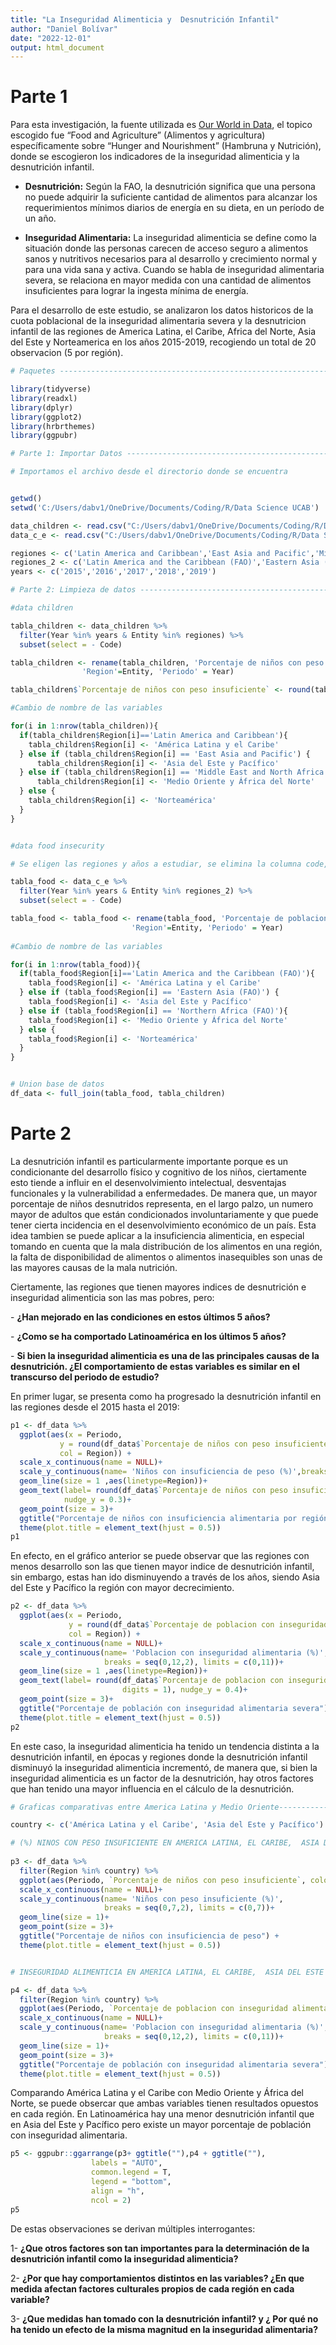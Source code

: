 ---
title: "La Inseguridad Alimenticia y  Desnutrición Infantil"
author: "Daniel Bolívar"
date: "2022-12-01"
output: html_document
---

# **Parte 1**

Para esta investigación, la fuente utilizada es [Our World in Data](https://ourworldindata.org/hunger-and-undernourishment#definitions-of-food-insecurity), el topico escogido fue "Food and Agriculture" (Alimentos y agricultura) específicamente sobre "Hunger and Nourishment" (Hambruna y Nutrición), donde se escogieron los indicadores de la inseguridad alimenticia y la desnutrición infantil.

-   **Desnutrición:** Según la FAO, la desnutrición significa que una persona no puede adquirir la suficiente cantidad de alimentos para alcanzar los requerimientos mínimos diarios de energía en su dieta, en un período de un año.

-   **Inseguridad Alimentaria:** La inseguridad alimenticia se define como la situación donde las personas carecen de acceso seguro a alimentos sanos y nutritivos necesarios para al desarrollo y crecimiento normal y para una vida sana y activa. Cuando se habla de inseguridad alimentaria severa, se relaciona en mayor medida con una cantidad de alimentos insuficientes para lograr la ingesta mínima de energía.

Para el desarrollo de este estudio, se analizaron los datos historicos de la cuota poblacional de la inseguridad alimentaria severa y la desnutricion infantil de las regiones de America Latina, el Caribe, Africa del Norte, Asia del Este y Norteamerica en los años 2015-2019, recogiendo un total de 20 observacion (5 por región).

```{r include=FALSE}
# Paquetes ----------------------------------------------------------------

library(tidyverse)
library(readxl)
library(dplyr)
library(ggplot2)
library(hrbrthemes)
library(ggpubr)

# Parte 1: Importar Datos ----------------------------------------------------------

# Importamos el archivo desde el directorio donde se encuentra


getwd()
setwd('C:/Users/dabv1/OneDrive/Documents/Coding/R/Data Science UCAB')

data_children <- read.csv("C:/Users/dabv1/OneDrive/Documents/Coding/R/Data Science UCAB/Prueba 2/share-of-children-underweight.csv")
data_c_e <- read.csv("C:/Users/dabv1/OneDrive/Documents/Coding/R/Data Science UCAB/Prueba 2/prevalence-of-severe-food-insecurity-by-region.csv")

regiones <- c('Latin America and Caribbean','East Asia and Pacific','Middle East and North Africa','North America')
regiones_2 <- c('Latin America and the Caribbean (FAO)','Eastern Asia (FAO)','Northern Africa (FAO)','Northern America (FAO)' )
years <- c('2015','2016','2017','2018','2019')


```

```{r include=FALSE}
# Parte 2: Limpieza de datos -------------------------------------------------------

#data children

tabla_children <- data_children %>% 
  filter(Year %in% years & Entity %in% regiones) %>% 
  subset(select = - Code)

tabla_children <- rename(tabla_children, 'Porcentaje de niños con peso insuficiente' = Prevalence.of.underweight..weight.for.age....of.children.under.5., 
                'Region'=Entity, 'Periodo' = Year)

tabla_children$`Porcentaje de niños con peso insuficiente` <- round(tabla_children$`Porcentaje de niños con peso insuficiente`, digits = 1)

#Cambio de nombre de las variables

for(i in 1:nrow(tabla_children)){
  if(tabla_children$Region[i]=='Latin America and Caribbean'){
    tabla_children$Region[i] <- 'América Latina y el Caribe'
  } else if (tabla_children$Region[i] == 'East Asia and Pacific') {
      tabla_children$Region[i] <- 'Asia del Este y Pacífico'
  } else if (tabla_children$Region[i] == 'Middle East and North Africa'){
      tabla_children$Region[i] <- 'Medio Oriente y África del Norte'
  } else {
    tabla_children$Region[i] <- 'Norteamérica'
  }
}


#data food insecurity

# Se eligen las regiones y años a estudiar, se elimina la columna code, se renombra una columna a "PP" 

tabla_food <- data_c_e %>% 
  filter(Year %in% years & Entity %in% regiones_2) %>% 
  subset(select = - Code)

tabla_food <- tabla_food <- rename(tabla_food, 'Porcentaje de poblacion con inseguridad alimentaria' =Prevalence.of.severe.food.insecurity.in.the.total.population..percent...annual.value....00210400....Value...006121....percent,
                           'Region'=Entity, 'Periodo' = Year) 
  
#Cambio de nombre de las variables

for(i in 1:nrow(tabla_food)){
  if(tabla_food$Region[i]=='Latin America and the Caribbean (FAO)'){
    tabla_food$Region[i] <- 'América Latina y el Caribe'
  } else if (tabla_food$Region[i] == 'Eastern Asia (FAO)') {
    tabla_food$Region[i] <- 'Asia del Este y Pacífico'
  } else if (tabla_food$Region[i] == 'Northern Africa (FAO)'){
    tabla_food$Region[i] <- 'Medio Oriente y África del Norte'
  } else {
    tabla_food$Region[i] <- 'Norteamérica'
  }
}


# Union base de datos
df_data <- full_join(tabla_food, tabla_children)

```

# **Parte 2**

La desnutrición infantil es particularmente importante porque es un condicionante del desarrollo físico y cognitivo de los niños, ciertamente esto tiende a influir en el desenvolvimiento intelectual, desventajas funcionales y la vulnerabilidad a enfermedades. De manera que, un mayor porcentaje de niños desnutridos representa, en el largo palzo, un numero mayor de adultos que están condicionados involuntariamente y que puede tener cierta incidencia en el desenvolvimiento económico de un país. Esta idea tambien se puede aplicar a la insuficiencia alimenticia, en especial tomando en cuenta que la mala distribución de los alimentos en una región, la falta de disponibilidad de alimentos o alimentos inasequibles son unas de las mayores causas de la mala nutrición.

Ciertamente, las regiones que tienen mayores indices de desnutrición e inseguridad alimenticia son las mas pobres, pero:

\- **¿Han mejorado en las condiciones en estos últimos 5 años?**

\- **¿Como se ha comportado Latinoamérica en los últimos 5 años?**

\- **Si bien la inseguridad alimenticia es una de las principales causas de la desnutrición. ¿El comportamiento de estas variables es similar en el transcurso del periodo de estudio?**

En primer lugar, se presenta como ha progresado la desnutrición infantil en las regiones desde el 2015 hasta el 2019:

```{r echo=FALSE, message=FALSE, warning=FALSE}
p1 <- df_data %>% 
  ggplot(aes(x = Periodo,
           y = round(df_data$`Porcentaje de niños con peso insuficiente`, digits = 1),
           col = Region)) +
  scale_x_continuous(name = NULL)+
  scale_y_continuous(name= 'Niños con insuficiencia de peso (%)',breaks = seq(0,7,2), limits = c(0,7))+
  geom_line(size = 1 ,aes(linetype=Region))+
  geom_text(label= round(df_data$`Porcentaje de niños con peso insuficiente`, digits = 1),
            nudge_y = 0.3)+
  geom_point(size = 3)+
  ggtitle("Porcentaje de niños con insuficiencia alimentaria por región") +
  theme(plot.title = element_text(hjust = 0.5))
p1
```

En efecto, en el gráfico anterior se puede observar que las regiones con menos desarrollo son las que tienen mayor indice de desnutrición infantil, sin embargo, estas han ido disminuyendo a través de los años, siendo Asia del Este y Pacífico la región con mayor decrecimiento.

```{r echo=FALSE, message=FALSE, warning=FALSE}
p2 <- df_data %>% 
  ggplot(aes(x = Periodo,
             y = round(df_data$`Porcentaje de poblacion con inseguridad alimentaria`, digits = 1),
             col = Region)) +
  scale_x_continuous(name = NULL)+
  scale_y_continuous(name= 'Poblacion con inseguridad alimentaria (%)',
                     breaks = seq(0,12,2), limits = c(0,11))+
  geom_line(size = 1 ,aes(linetype=Region))+
  geom_text(label= round(df_data$`Porcentaje de poblacion con inseguridad alimentaria`, 
                         digits = 1), nudge_y = 0.4)+
  geom_point(size = 3)+
  ggtitle("Porcentaje de población con inseguridad alimentaria severa") +
  theme(plot.title = element_text(hjust = 0.5))
p2
```

En este caso, la inseguridad alimenticia ha tenido un tendencia distinta a la desnutrición infantil, en épocas y regiones donde la desnutrición infantil disminuyó la inseguridad alimenticia incrementó, de manera que, si bien la inseguridad alimenticia es un factor de la desnutrición, hay otros factores que han tenido una mayor influencia en el cálculo de la desnutrición.

```{r include=FALSE}
# Graficas comparativas entre America Latina y Medio Oriente---------------

country <- c('América Latina y el Caribe', 'Asia del Este y Pacífico')

# (%) NINOS CON PESO INSUFICIENTE EN AMERICA LATINA, EL CARIBE,  ASIA DEL ESTE Y PACÍFICO
  
p3 <- df_data %>% 
  filter(Region %in% country) %>% 
  ggplot(aes(Periodo, `Porcentaje de niños con peso insuficiente`, color = Region))+
  scale_x_continuous(name = NULL)+
  scale_y_continuous(name= 'Niños con peso insuficiente (%)',
                     breaks = seq(0,7,2), limits = c(0,7))+
  geom_line(size = 1)+
  geom_point(size = 3)+
  ggtitle("Porcentaje de niños con insuficiencia de peso") +
  theme(plot.title = element_text(hjust = 0.5))


# INSEGURIDAD ALIMENTICIA EN AMERICA LATINA, EL CARIBE,  ASIA DEL ESTE Y PACÍFICO

p4 <- df_data %>% 
  filter(Region %in% country) %>% 
  ggplot(aes(Periodo, `Porcentaje de poblacion con inseguridad alimentaria`, color = Region))+
  scale_x_continuous(name = NULL)+
  scale_y_continuous(name= 'Poblacion con inseguridad alimentaria (%)',
                     breaks = seq(0,12,2), limits = c(0,11))+
  geom_line(size = 1)+
  geom_point(size = 3)+
  ggtitle("Porcentaje de población con inseguridad alimentaria severa") +
  theme(plot.title = element_text(hjust = 0.5))
```

Comparando América Latina y el Caribe con Medio Oriente y África del Norte, se puede obsercar que ambas variables tienen resultados opuestos en cada región. En Latinoamérica hay una menor desnutrición infantil que en Asia del Este y Pacífico pero existe un mayor porcentaje de población con inseguridad alimentaria.

```{r echo=FALSE}
p5 <- ggpubr::ggarrange(p3+ ggtitle(""),p4 + ggtitle(""),
                  labels = "AUTO",
                  common.legend = T,
                  legend = "bottom",
                  align = "h",
                  ncol = 2)
p5
```

De estas observaciones se derivan múltiples interrogantes:

1- **¿Que otros factores son tan importantes para la determinación de la desnutrición infantil como la inseguridad alimenticia?**

2- **¿Por que hay comportamientos distintos en las variables? ¿En que medida afectan factores culturales propios de cada región en cada variable?**

3- **¿Que medidas han tomado con la desnutrición infantil? y ¿ Por qué no ha tenido un efecto de la misma magnitud en la inseguridad alimentaria?**

